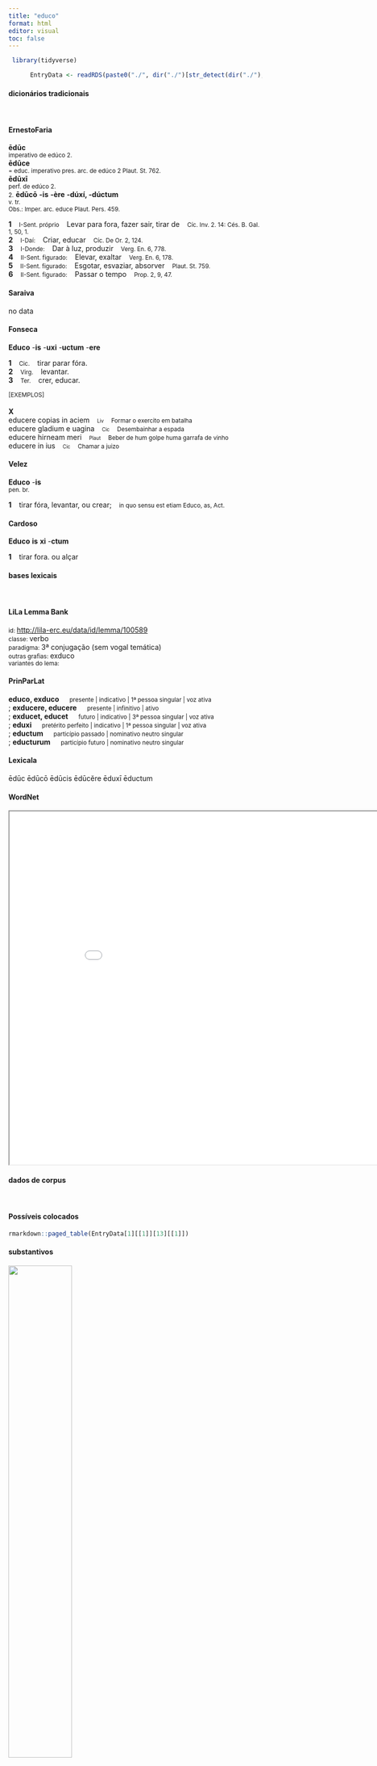 ```yaml
---
title: "educo"
format: html
editor: visual
toc: false
---
```



```r
 library(tidyverse) 

      EntryData <- readRDS(paste0("./", dir("./")[str_detect(dir("./"), "_xx101-100-117-99-111xx_.rds")]))

```


#### dicionários tradicionais

&emsp;




::: panel-tabset

#### ErnestoFaria

<b>ēdūc</b> <br> <small>imperativo de edúco 2.</small> <br> <small></small> 
 <b>ēdūce</b> <br> <small>= educ. imperativo pres. arc. de edúco 2 Plaut. St. 762.</small> <br> <small></small> 
 <b>ēdūxī</b> <br> <small>perf. de edúco 2.</small> <br> <small></small> 
 <small>2.</small> <b>ēdūcō</b> <b>-is</b> <b>-ère</b> <b>-dúxí, -dúctum</b> <br> <small>v. tr.</small> <br> <small>Obs.: lmper. arc. educe Plaut. Pers. 459.</small>   <p> <b>1</b> &ensp; <small>I-Sent. próprio</small> &ensp; Levar para fora, fazer sair, tirar de &ensp; <small>Cíc. Inv. 2. 14: Cés. B. Gal. 1, 50, 1.</small> <br> <b>2</b> &ensp; <small>I-Daí:</small> &ensp; Criar, educar &ensp; <small>Cíc. De Or. 2, 124.</small> <br> <b>3</b> &ensp; <small>I-Donde:</small> &ensp; Dar à luz, produzir &ensp; <small>Verg. En. 6, 778.</small> <br> <b>4</b> &ensp; <small>II-Sent. figurado:</small> &ensp; Elevar, exaltar &ensp; <small>Verg. En. 6, 178.</small> <br> <b>5</b> &ensp; <small>II-Sent. figurado:</small> &ensp; Esgotar, esvaziar, absorver &ensp; <small>Plaut. St. 759.</small> <br> <b>6</b> &ensp; <small>II-Sent. figurado:</small> &ensp; Passar o tempo &ensp; <small>Prop. 2, 9, 47.</small> </p>




#### Saraiva

no data




#### Fonseca

<b>Educo</b> -<b>is</b> -<b>uxi</b> -<b>uctum</b> -<b>ere</b>   <p> <b>1</b> &ensp; <small>Cic.</small> &ensp; tirar parar fóra. <br> <b>2</b> &ensp; <small>Virg.</small> &ensp; levantar. <br> <b>3</b> &ensp; <small>Ter.</small> &ensp; crer, educar. </p>   <p><small>[EXEMPLOS]</small><br> <br><b>X</b><br>educere copias in aciem &ensp; <small><small>Liv</small></small> &ensp; <small>Formar o exercito em batalha</small> <br> educere gladium e uagina &ensp; <small><small>Cic</small></small> &ensp; <small>Desembainhar a espada</small> <br> educere hirneam meri &ensp; <small><small>Plaut</small></small> &ensp; <small>Beber de hum golpe huma garrafa de vinho</small> <br> educere in ius &ensp; <small><small>Cic</small></small> &ensp; <small>Chamar a juizo</small> </p>




#### Velez

<b>Educo</b> -<b>is</b> <br> <small>pen. br.</small>   <p> <b>1</b> &ensp; tirar fóra, levantar, ou crear; &ensp; <small>in quo sensu est etiam Educo, as, Act.</small> </p>




#### Cardoso

<b>Educo</b> <b>is</b> <b>xi</b> -<b>ctum</b>   <p> <b>1</b> &ensp; tirar fora. ou alçar </p>


:::



#### bases lexicais

&emsp;






::: panel-tabset

#### LiLa Lemma Bank

<small> id: </small> <a href=' http://lila-erc.eu/data/id/lemma/100589 ' target="_blank"> http://lila-erc.eu/data/id/lemma/100589 </a> <br>
<small> classe: </small> verbo    <br>
<small> paradigma: </small> 3ª conjugação (sem vogal temática) <br>
<small> outras grafias: </small> exduco <br>
<small> variantes do lema: </small>  <br>





#### PrinParLat

<b> educo, exduco </b>&emsp;<small> presente | indicativo | 1ª pessoa singular | voz ativa </small><br>
; <b> exducere, educere </b>&emsp;<small> presente | infinitivo | ativo </small><br>
; <b> exducet, educet </b>&emsp;<small> futuro | indicativo | 3ª pessoa singular | voz ativa </small><br>
; <b> eduxi </b>&emsp;<small> pretérito perfeito | indicativo | 1ª pessoa singular | voz ativa </small><br>
; <b> eductum </b>&emsp;<small> particípio passado | nominativo neutro singular </small><br>
; <b> educturum </b>&emsp;<small> particípio futuro | nominativo neutro singular </small><br>





#### Lexicala

ēdūc 
 ēdūcō 
 ēdūcis 
 ēdūcĕre 
 ēduxī 
 ēductum




#### WordNet

<iframe width='900' height='700' src='Media/Tree__xx101-100-117-99-111xx__sem_type_lexemes_pt.html'>

</iframe>


:::



#### dados de corpus

&emsp;




::: panel-tabset

#### Possíveis colocados

```r

rmarkdown::paged_table(EntryData[1][[1]][13][[1]])

```


#### substantivos

![](./Media/wordcloud__xx101-100-117-99-111xx__BY_collocate_scoreSUBST.webp){width=50% fig-alt='This chart plots collocate by scoreSUBST, for the headword educo here are all the values plotted: collocate: gladius; scoreSUBST: 2. collocate: castra; scoreSUBST: 2. collocate: et; scoreSUBST: 0'}




#### adjetivos

![](./Media/wordcloud__xx101-100-117-99-111xx__BY_collocate_scoreADJ.webp){width=50% fig-alt='This chart plots collocate by scoreADJ, for the headword educo here are all the values plotted: collocate: gladius; scoreADJ: 0. collocate: castra; scoreADJ: 0. collocate: et; scoreADJ: 0'}




#### verbos

![](./Media/wordcloud__xx101-100-117-99-111xx__BY_collocate_scoreVERBO.webp){width=50% fig-alt='This chart plots collocate by scoreVERBO, for the headword educo here are all the values plotted: collocate: gladius; scoreVERBO: 0. collocate: castra; scoreVERBO: 0. collocate: et; scoreVERBO: 0'}




#### advérbios

![](./Media/wordcloud__xx101-100-117-99-111xx__BY_collocate_scoreADV.webp){width=50% fig-alt='This chart plots collocate by scoreADV, for the headword educo here are all the values plotted: collocate: gladius; scoreADV: 0. collocate: castra; scoreADV: 0. collocate: et; scoreADV: 0'}




#### preposições e conjunções

![](./Media/wordcloud__xx101-100-117-99-111xx__BY_collocate_scoreFUNC.webp){width=50% fig-alt='This chart plots collocate by scoreFUNC, for the headword educo here are all the values plotted: collocate: gladius; scoreFUNC: 0. collocate: castra; scoreFUNC: 0. collocate: et; scoreFUNC: 0'}


:::



::: panel-tabset

#### ExemplosTraduzidos

<p> hostes item suas copias ex castris <b>eductas</b> instruxerant <br> <small> Caes.Gal.2.8.5 <br> Os inimigos também ordenaram suas tropas, depois de tirá-las do acampamento. <small> [JDD] </small> </small> </p>
; <p> iam intellegis <b>educendum</b> esse te ex istis occupationibus speciosis et malis <br> <small> Sen.Ep.22.1 <br> Já entendes que tu deves fugir dessas ocupações especiosas e nocivas. <small> [JDD] </small> </small> </p>
; <p> ubi hoc exemplo per senatus decretum consul gladium <b>eduxerit</b> quis illi finem statuet aut quis moderabitur <br> <small> Sal.Cat.51.36 <br> Quando, por esse exemplo, o cônsul, por meio de um decreto do senado, sacar da espada, quem lhe estabelecerá um limite ou quem o conterá? <small> [JDD] </small> </small> </p>





#### Frequência por autor

![](./Media/barchart__xx101-100-117-99-111xx__lemma_BY_author_Frequencies.webp){width=50% fig-alt='This charts plots the frequency of lemma by author_Frequencies. The Caesar subcorpus registers the highest normalized frequency, with the value of 3.02 and an absolute frequency of 8. The Tacitus subcorpus follows, with a normalized frequency of 0 and an absolute frequency of 0. the subcorpus with the least normalized frequency is Horatius with the normalized value of 0 and an absolute freqeuncy of 0. here are all the values: subcorpus: Caesar ; normalized frequency: 8 ; absolute frequency: 3.0213762368759. subcorpus: Cicero ; normalized frequency: 18 ; absolute frequency: 1.1213276519399. subcorpus: Horatius ; normalized frequency: 0 ; absolute frequency: 0. subcorpus: Ovidius ; normalized frequency: 0 ; absolute frequency: 0. subcorpus: Phaedrus ; normalized frequency: 0 ; absolute frequency: 0. subcorpus: Sallustius ; normalized frequency: 1 ; absolute frequency: 0.927557740469344. subcorpus: Seneca ; normalized frequency: 6 ; absolute frequency: 1.11979992907934. subcorpus: Suetonius ; normalized frequency: 0 ; absolute frequency: 0. subcorpus: Tacitus ; normalized frequency: 0 ; absolute frequency: 0. subcorpus: Vergilius ; normalized frequency: 1 ; absolute frequency: 1.93050193050193. subcorpus: Hieronymus ; normalized frequency: 0 ; absolute frequency: 0'}




#### Frequência por gênero

![](./Media/barchart__xx101-100-117-99-111xx__lemma_BY_genre_Frequencies.webp){width=50% fig-alt='This charts plots the frequency of lemma by genre_Frequencies. The Prosa.histórica subcorpus registers the highest normalized frequency, with the value of 2.19 and an absolute frequency of 9. The Poesia.trágica subcorpus follows, with a normalized frequency of 0.87 and an absolute frequency of 1. the subcorpus with the least normalized frequency is Poesia.lírica with the normalized value of 0 and an absolute freqeuncy of 0. here are all the values: subcorpus: Prosa.histórica ; normalized frequency: 9 ; absolute frequency: 2.1909004600891. subcorpus: Prosa.filosófica ; normalized frequency: 5 ; absolute frequency: 0.823709658819459. subcorpus: Prosa.oratória ; normalized frequency: 14 ; absolute frequency: 1.3441763559379. subcorpus: Prosa.epistolográfica ; normalized frequency: 4 ; absolute frequency: 1.05991149738997. subcorpus: Poesia.lírica ; normalized frequency: 0 ; absolute frequency: 0. subcorpus: Poesia.didática ; normalized frequency: 0 ; absolute frequency: 0. subcorpus: Poesia.trágica ; normalized frequency: 1 ; absolute frequency: 0.868658790826963. subcorpus: Poesia.épica ; normalized frequency: 1 ; absolute frequency: 1.93050193050193. subcorpus: Prosa.ficcional ; normalized frequency: 0 ; absolute frequency: 0'}




#### Frequência por século

![](./Media/barchart__xx101-100-117-99-111xx__lemma_BY_period_Frequencies.webp){width=50% fig-alt='This charts plots the frequency of lemma by period_Frequencies. The I.a.C. subcorpus registers the highest normalized frequency, with the value of 1.3 and an absolute frequency of 28. The I.a.C. subcorpus follows, with a normalized frequency of 1.3 and an absolute frequency of 28. the subcorpus with the least normalized frequency is II.d.C. with the normalized value of 0 and an absolute freqeuncy of 0. here are all the values: subcorpus: I.a.C. ; normalized frequency: 28 ; absolute frequency: 1.3032348149872. subcorpus: I.d.C. ; normalized frequency: 6 ; absolute frequency: 0.917852225791647. subcorpus: II.d.C. ; normalized frequency: 0 ; absolute frequency: 0. subcorpus: IV.d.C. ; normalized frequency: 0 ; absolute frequency: 0'}


:::

